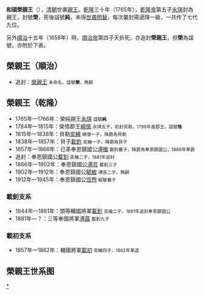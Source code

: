 '''和碩榮親王'''（{{lang-mnc|ᡥᠣᡧᠣᡳ <br>ᡩᡝᡵᡝᠩᡤᡝ <br>ᠴᡳᠨ ᠸᠠᠩ|v=Hošoi derengge cin wang}}），[[清朝|清朝]]世袭[[親王|親王]]。[[乾隆|乾隆]]三十年（1765年），[[乾隆帝|乾隆帝]]第五子[[永琪|永琪]]封為親王，封號'''榮'''，死後諡號'''純'''，未得[[世袭罔替|世袭罔替]]，每次襲封需遞降一級，一共传了七代九位。

另外[[順治|順治]]十五年（1658年）時，[[順治帝|順治帝]]第四子夭折死，亦追封'''榮親王'''，但'''榮'''為諡號，亦附於下表。

==榮親王（順治）==
*追封：[[榮親王|榮親王]] <small>未命名，諡號'''榮'''，無嗣</small>

==榮親王（乾隆）==
*1765年—1766年：榮純親王[[永琪|永琪]] <small>諡號'''純'''</small>
*1784年—1815年：榮恪郡王[[綿億|綿億]] <small>永琪五子，初封貝勒，1799年進郡王，諡號'''恪'''</small>
*1815年—1838年：貝勒[[奕繪|奕繪]] <small>綿億一子，降爵為貝勒</small>
*1838年—1857年：貝子[[載鈞|載鈞]] <small>奕繪一子，降爵為貝子</small>
*1857年—1866年：已革奉恩鎮國公[[溥楣|溥楣]] <small>載鈞養子，降爵為奉恩鎮國公，1866年革爵</small>
*追封：奉恩鎮國公[[載釗|載釗]] <small>奕繪二子，1881年追封</small>
*1866年—1902年：奉恩鎮國公[[溥芸|溥芸]] <small>載釗三子</small>
*1902年—1912年：奉恩鎮國公[[毓敏|毓敏]] <small>溥芸二子，無嗣</small>
*1912年—1945年：奉恩鎮國公[[恆煦|恆煦]] <small>毓敏養子</small>

===載釗支系===
*1844年—1881年：頭等輔國將軍[[載釗|載釗]] <small>奕繪二子，1881年追封奉恩鎮國公</small>
*1881年—？：三等奉國將軍[[溥菖|溥菖]] <small>載釗九子</small>

===載初支系===
*1857年—1862年：輔國將軍[[载初_(清朝)|載初]] <small>奕繪四子，1862年革退</small>

==榮親王世系图==
<center>
{{chart/start}}
{{chart |border=0 |:| ado |ado=过继}}
{{chart |Yq |Zqf|Zcf|Yq ='''榮親王'''|boxstyle_Yq =background-color: #BDB76B;|Zqf=載釗支系|boxstyle_Zqf=background-color: #8FBC8F;|Zcf=載初支系|boxstyle_Zcf=background-color: #9370DB;}}
{{chart | |}}
{{chart |Yq | | | | | | | | | | | | | | | |Yq='''榮純親王永琪'''<br>1741-'''1765-1766'''|boxstyle_Yq =background-color: #BDB76B;}}
{{chart | |!| | | | | | | | | | | | | | | |}}
{{chart |My | | | | | | | | | | | | | | | |My='''榮恪郡王'''[[綿億|綿億]]<br>1764-'''1784-1815'''|boxstyle_My =background-color: #BDB76B;}}
{{chart | |!| | | | | | | | | | | | | | | |}}
{{chart |Yk | | | | | | | | | | | | | | | |Yk='''贝勒'''[[奕繪|奕繪]]<br>1799-'''1815-1838'''|boxstyle_Yk =background-color: #BDB76B;}}
{{chart | |)|-|-|-|-|v|-|-|-|-|-|-|-|-|-|.|}}
{{chart |Zj | | |Zq | | | | | | | |Zc | | |Zj='''貝子'''[[載鈞|載鈞]]<br>1818-'''1839-1857'''|boxstyle_Zj =background-color: #BDB76B;|Zq=追封鎮國公[[載釗|載釗]]<br>1825-'''1844-1881'''|boxstyle_Zq =background-color: #8FBC8F|Zc=已革輔國將軍[[载初_(清朝)|載初]]<br>1832-'''1857-1862'''-1881|boxstyle_Zc =background-color: #9370DB;}}
{{chart |:|,|-|-|-|-|+|-|-|-|-|.| | | | |!|}}
{{chart |Pm | | |Py | | |Pc | | |Pq | | | |Pm=已革奉恩鎮國公[[溥楣|溥楣]]<br>1844-'''1857-1866'''-1894|boxstyle_Pm =background-color: #BDB76B;|Py='''奉恩鎮國公'''[[溥芸|溥芸]]<br>1850-'''1866-1902'''|boxstyle_Py =background-color: #BDB76B;|Pc=三等奉國將軍[[溥菖|溥菖]]<br>1880-'''1881-?'''|boxstyle_Pc =background-color: #8FBC8F|Pq=[[溥蓍|溥蓍]]<br>1873-?|boxstyle_Pq =background-color: #9370DB;}}
{{chart | |!| | | | |!| | | | |!| | | | | |}}
{{chart |Yj | | |Ym | | |Yg | | | | | | | |Yj=[[毓簡|毓簡]]<br>1876-?|Ym='''奉恩鎮國公'''[[毓敏|毓敏]]<br>1878-'''1902-1912'''|boxstyle_Ym =background-color: #BDB76B;|Yg=[[毓庚|毓庚]]<br>1913-?|boxstyle_Yg =background-color: #8FBC8F}}
{{chart | |!|F|~|~|~|J| | | | | | | | | | |}}
{{chart |Hh | | | | | | | | | | | | | | | |Hh='''奉恩鎮國公'''[[金光平|恆煦]]<br>1899-'''1912-1966'''|boxstyle_Hh =background-color: #BDB76B;}}
{{chart | |)|-|-|-|-|.| | | | | | | | | | |}}
{{chart |Qz | | |Qx | | | | | | | | | | | |Qz=[[金启孮|啟孮]]<br>1918-2004|Qx=[[啟暄|啟暄]]<br>1919-?}}
{{chart/end}}
</center>

{{清朝宗室親王}}
[[Category:清朝宗室親王|*]]